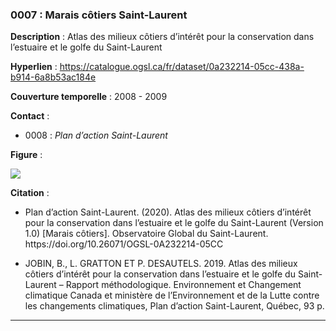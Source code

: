 ### 0007 : Marais côtiers Saint-Laurent {-}

<!-- -------------------------------------------------- -->
**Description** : Atlas des milieux côtiers d’intérêt pour la conservation dans l’estuaire et le golfe du Saint-Laurent

<!-- -------------------------------------------------- -->

  **Hyperlien** : [https://catalogue.ogsl.ca/fr/dataset/0a232214-05cc-438a-b914-6a8b53ac184e](https://catalogue.ogsl.ca/fr/dataset/0a232214-05cc-438a-b914-6a8b53ac184e)


<!-- -------------------------------------------------- -->

  **Couverture temporelle** : 2008 - 2009



<!-- -------------------------------------------------- -->
**Contact** :


  - 0008 : *Plan d'action Saint-Laurent*


<!-- -------------------------------------------------- -->
**Figure** :

![](../figures/figures-format/data0007.png)


<!-- -------------------------------------------------- -->
**Citation** :


  - Plan d'action Saint-Laurent. (2020). Atlas des milieux côtiers d’intérêt pour la conservation dans l’estuaire et le golfe du Saint-Laurent (Version 1.0) [Marais côtiers]. Observatoire Global du Saint-Laurent. https://doi.org/10.26071/OGSL-0A232214-05CC

  - JOBIN, B., L. GRATTON ET P. DESAUTELS. 2019. Atlas des milieux côtiers d’intérêt pour la conservation dans l’estuaire et le golfe du Saint-Laurent – Rapport méthodologique. Environnement et Changement climatique Canada et ministère de l’Environnement et de la Lutte contre les changements climatiques, Plan d’action Saint-Laurent, Québec, 93 p.




<!-- -------------------------------------------------- -->



<hr>
<br>

